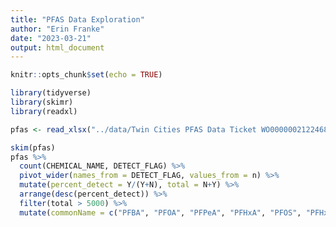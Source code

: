 ```yaml
---
title: "PFAS Data Exploration"
author: "Erin Franke"
date: "2023-03-21"
output: html_document
---
```


```r
knitr::opts_chunk$set(echo = TRUE)
```

```r
library(tidyverse)
library(skimr)
library(readxl)
```

```r
pfas <- read_xlsx("../data/Twin Cities PFAS Data Ticket WO00000021224685.xlsx", sheet=2)
```

```r
skim(pfas)
pfas %>%
  count(CHEMICAL_NAME, DETECT_FLAG) %>%
  pivot_wider(names_from = DETECT_FLAG, values_from = n) %>%
  mutate(percent_detect = Y/(Y+N), total = N+Y) %>%
  arrange(desc(percent_detect)) %>%
  filter(total > 5000) %>%
  mutate(commonName = c("PFBA", "PFOA", "PFPeA", "PFHxA", "PFOS", "PFHxS", "PFBS"))
```

```r

```

